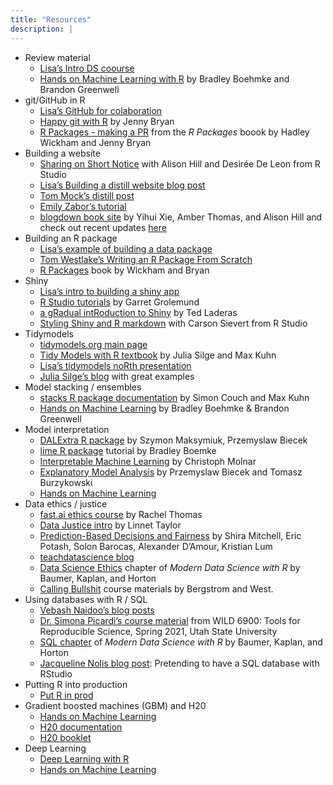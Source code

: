 ```yaml
---
title: "Resources"
description: |
---
```


* Review material
  - [Lisa's Intro DS coourse](https://ds112-lendway.netlify.app/) 
  - [Hands on Machine Learning with R](https://bradleyboehmke.github.io/HOML/) by Bradley Boehmke and Brandon Greenwell

* git/GitHub in R  
  - [Lisa's GitHub for colaboration](https://github.com/llendway/github_for_collaboration/blob/master/github_for_collaboration.md)
  - [Happy git with R](https://happygitwithr.com/) by Jenny Bryan
  - [R Packages - making a PR](https://r-pkgs.org/git.html#git-pullreq) from the *R Packages* boook by Hadley Wickham and Jenny Bryan
  
* Building a website  
  - [Sharing on Short Notice](https://rstudio.com/resources/webinars/sharing-on-short-notice-how-to-get-your-materials-online-with-r-markdown/) with Alison Hill and Desirée De Leon from R Studio
  - [Lisa's Building a distill website blog post](https://lisalendway.netlify.app/posts/2020-12-09-buildingdistill/)  
  - [Tom Mock's distill post](https://themockup.blog/posts/2020-08-01-building-a-blog-with-distill/)
  - [Emily Zabor's tutorial](https://www.emilyzabor.com/tutorials/rmarkdown_websites_tutorial.html)  
  - [blogdown book site](https://bookdown.org/yihui/blogdown/) by Yihui Xie, Amber Thomas, and Alison Hill and check out recent updates [here](https://blog.rstudio.com/2021/01/18/blogdown-v1.0/)
  
* Building an R package  
  - [Lisa's example of building a data package](https://lisalendway.netlify.app/posts/2020-12-30-welcometothejungle/) 
  - [Tom Westlake's Writing an R Package From Scratch ](https://r-mageddon.netlify.app/post/writing-an-r-package-from-scratch/)  
  - [R Packages](https://r-pkgs.org/) book by Wickham and Bryan
  
* Shiny
  - [Lisa's intro to building a shiny app](https://animation-and-interactivity-in-r.netlify.app/#creating-an-app-with-shiny)  
  - [R Studio tutorials](https://shiny.rstudio.com/tutorial/) by Garret Grolemund  
  - [a gRadual intRoduction to Shiny](https://laderast.github.io/gradual_shiny/) by Ted Laderas
  - [Styling Shiny and R markdown](https://youtu.be/4OxokLdZQgQ) with Carson Sievert from R Studio
  
* Tidymodels
  - [tidymodels.org main page](https://www.tidymodels.org/)
  - [Tidy Models with R textbook](https://www.tmwr.org/) by Julia Silge and Max Kuhn
  - [Lisa's tidymodels noRth presentation](https://youtu.be/tVZO-aoXStE)
  - [Julia Silge's blog](https://juliasilge.com/) with great examples
  
* Model stacking / ensembles  
  - [stacks R package documentation](https://stacks.tidymodels.org/articles/basics.html) by Simon Couch and Max Kuhn
  - [Hands on Machine Learning](https://bradleyboehmke.github.io/HOML/stacking.html) by Bradley Boehmke & Brandon Greenwell
  
* Model interpretation
  - [DALExtra R package](https://modeloriented.github.io/DALEXtra/reference/explain_tidymodels.html) by Szymon Maksymiuk, Przemyslaw Biecek
  - [lime R package](https://uc-r.github.io/lime) tutorial by Bradley Boemke
  - [Interpretable Machine Learning](https://christophm.github.io/interpretable-ml-book/) by Christoph Molnar
  - [Explanatory Model Analysis](http://ema.drwhy.ai/) by Przemyslaw Biecek and Tomasz Burzykowski
  - [Hands on Machine Learning](https://bradleyboehmke.github.io/HOML/iml.html)
  
* Data ethics / justice
  - [fast.ai ethics course](https://ethics.fast.ai/videos/?lesson=1) by Rachel Thomas
  - [Data Justice intro](https://journals.sagepub.com/doi/10.1177/2053951717736335#:~:text=This%20paper%20posits%20that%20just,paths%20through%20a%20datafying%20world.) by Linnet Taylor
  - [Prediction-Based Decisions and Fairness](https://arxiv.org/abs/1811.07867)  by Shira Mitchell, Eric Potash, Solon Barocas, Alexander D'Amour, Kristian Lum  
  - [teachdatascience blog](https://teachdatascience.com/)  
  - [Data Science Ethics](https://mdsr-book.github.io/mdsr2e/ch-ethics.html#ethics-intro)  chapter of *Modern Data Science with R* by Baumer, Kaplan, and Horton
  - [Calling Bullshit](https://www.callingbullshit.org/syllabus.html) course materials by Bergstrom and West.

* Using databases with R / SQL
  - [Vebash Naidoo's blog posts](https://sciencificity-blog.netlify.app/posts/2020-12-12-using-the-tidyverse-with-databases/)  
  - [Dr. Simona Picardi's course material](https://ecorepsci.github.io/reproducible-science/rsqlite.html) from  WILD 6900: Tools for Reproducible Science, Spring 2021, Utah State University  
  - [SQL chapter](https://mdsr-book.github.io/mdsr2e/ch-sql.html#sec:dplyr-sql) of *Modern Data Science with R* by Baumer, Kaplan, and Horton  
  - [Jacqueline Nolis blog post](https://jnolis.com/blog/sql_database_rstudio/): Pretending to have a SQL database with RStudio
  
* Putting R into production
  - [Put R in prod](https://putrinprod.com/)
  
* Gradient boosted machines (GBM) and H20
  - [Hands on Machine Learning](https://bradleyboehmke.github.io/HOML/gbm.html)
  - [H20 documentation](https://docs.h2o.ai/h2o/latest-stable/h2o-docs/welcome.html)
  - [H20 booklet](https://www.h2o.ai/wp-content/uploads/2018/01/RBooklet.pdf)
  
* Deep Learning
  - [Deep Learning with R](https://www.manning.com/books/deep-learning-with-r#toc)
  - [Hands on Machine Learning](https://bradleyboehmke.github.io/HOML/deep-learning.html)
  
